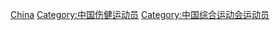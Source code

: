 [[Category:各国残奥会运动员|China]]
[[Category:中国伤健运动员|Category:中国伤健运动员]]
[[Category:中国综合运动会运动员|Category:中国综合运动会运动员]]